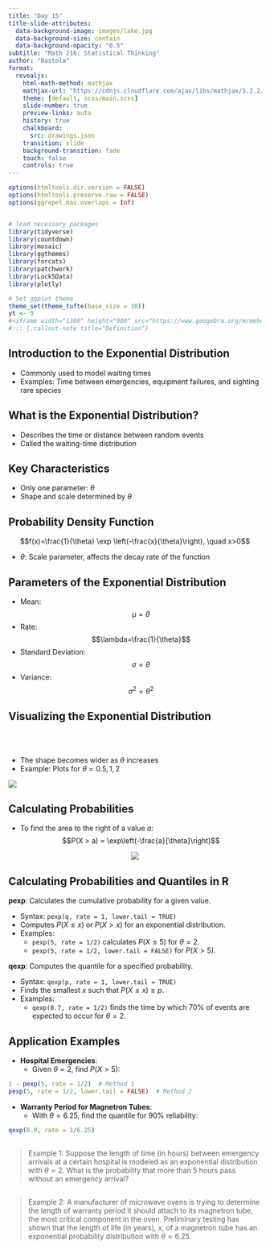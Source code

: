 ```yaml
---
title: "Day 15"
title-slide-attributes:
  data-background-image: images/lake.jpg
  data-background-size: contain
  data-background-opacity: "0.5"
subtitle: "Math 216: Statistical Thinking"
author: "Bastola"
format:
  revealjs:
    html-math-method: mathjax
    mathjax-url: "https://cdnjs.cloudflare.com/ajax/libs/mathjax/3.2.2/MathJax.js" 
    theme: [default, scss/main.scss]
    slide-number: true
    preview-links: auto
    history: true
    chalkboard: 
      src: drawings.json
    transition: slide
    background-transition: fade    
    touch: false
    controls: true
---
```


```r
options(htmltools.dir.version = FALSE)
options(htmltools.preserve.raw = FALSE)
options(ggrepel.max.overlaps = Inf)


# load necessary packages
library(tidyverse)
library(countdown)
library(mosaic)
library(ggthemes)
library(forcats)
library(patchwork)
library(Lock5Data)
library(plotly)

# Set ggplot theme
theme_set(theme_tufte(base_size = 10))
yt <- 0
#<iframe width="1380" height="900" src="https://www.geogebra.org/m/mehn8u8s"></iframe>
#::: {.callout-note title="Definition"}
```



## Introduction to the Exponential Distribution {.font80}


::: cle13

- Commonly used to model waiting times
- Examples: Time between emergencies, equipment failures, and sighting rare species


:::


## What is the Exponential Distribution? {.font80}


::: cle10

- Describes the time or distance between random events
- Called the waiting-time distribution

:::


## Key Characteristics {.font80}

::: cle6

- Only one parameter: $\theta$
- Shape and scale determined by $\theta$

:::


## Probability Density Function {.font80}


::: cle9

$$f(x)=\frac{1}{\theta} \exp \left(-\frac{x}{\theta}\right), \quad x>0$$

- $\theta$: Scale parameter, affects the decay rate of the function




:::


## Parameters of the Exponential Distribution {.font70}


::: cle13

- Mean: $$\mu=\theta$$
- Rate: $$\lambda=\frac{1}{\theta}$$
- Standard Deviation: $$\sigma=\theta$$
- Variance: $$\sigma^2=\theta^2$$

:::



## Visualizing the Exponential Distribution {.font80}


::: row
::: left

<br>
<br>

::: cle13

- The shape becomes wider as $\theta$ increases
- Example: Plots for $\theta=0.5, 1, 2$

:::
:::


::: right

![](images/exponential_distr.png)

:::
:::

## Calculating Probabilities {.font80}

::: cle13
- To find the area to the right of a value $a$: $$P(X > a) = \exp\left(-\frac{a}{\theta}\right)$$

<center>
![](images/exponential_pdf.png)
</center>
:::

## Calculating Probabilities and Quantiles in R {.font60}

::: cle13
**pexp**: Calculates the cumulative probability for a given value.

- Syntax: `pexp(q, rate = 1, lower.tail = TRUE)`
- Computes $P(X \leq x)$ or $P(X > x)$ for an exponential distribution.
- Examples:
  - `pexp(5, rate = 1/2)` calculates $P(X \leq 5)$ for $\theta = 2$.
  - `pexp(5, rate = 1/2, lower.tail = FALSE)` for $P(X > 5)$.


**qexp**: Computes the quantile for a specified probability.

- Syntax: `qexp(p, rate = 1, lower.tail = TRUE)`
- Finds the smallest $x$ such that $P(X \leq x) \geq p$.
- Examples:
  - `qexp(0.7, rate = 1/2)` finds the time by which 70% of events are expected to occur for $\theta = 2$.

:::


## Application Examples {.font80}


::: cle10
- **Hospital Emergencies**:
  - Given $\theta = 2$, find $P(X > 5)$: 
  
```r
1 - pexp(5, rate = 1/2)  # Method 1
pexp(5, rate = 1/2, lower.tail = FALSE)  # Method 2
```

  
- **Warranty Period for Magnetron Tubes**:
  - With $\theta = 6.25$, find the quantile for 90% reliability: 

```r
qexp(0.9, rate = 1/6.25)
```


:::

## {.font60}

> Example 1: Suppose the length of time (in hours) between emergency arrivals at a certain hospital is modeled as an exponential distribution with $\theta=2$. What is the probability that more than 5 hours pass without an emergency arrival?



## {.font60}

> Example 2: A manufacturer of microwave ovens is trying to determine the length of warranty period it should attach to its magnetron tube, the most critical component in the oven. Preliminary testing has shown that the length of life (in years), $x$, of a magnetron tube has an exponential probability distribution with $\theta=6.25$.


##


##